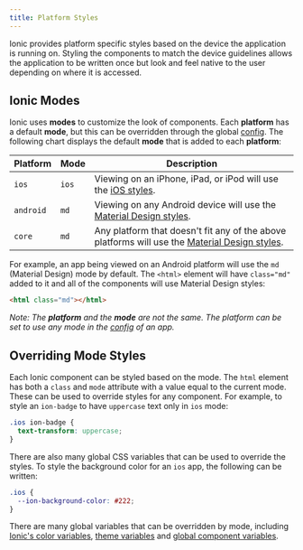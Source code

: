 ```yaml
---
title: Platform Styles
---
```


<head>
  <title>Ionic Platform Styles | Platform-Specific Styles for Ionic Apps</title>
  <meta
    name="description"
    content="Ionic provides platform-specific styles based on the app's device. Styling the components to match the device guidelines allows the app to feel native to users."
  />
</head>

Ionic provides platform specific styles based on the device the application is running on. Styling the components to match the device guidelines allows the application to be written once but look and feel native to the user depending on where it is accessed.

## Ionic Modes

Ionic uses **modes** to customize the look of components. Each **platform** has a default **mode**, but this can be overridden through the global [config](../developing/config.md). The following chart displays the default **mode** that is added to each **platform**:

| Platform  | Mode  | Description                                                                                                                      |
| --------- | ----- | -------------------------------------------------------------------------------------------------------------------------------- |
| `ios`     | `ios` | Viewing on an iPhone, iPad, or iPod will use the [iOS styles](https://www.apple.com/ios).                                        |
| `android` | `md`  | Viewing on any Android device will use the [Material Design styles](https://material.io/guidelines/).                            |
| `core`    | `md`  | Any platform that doesn't fit any of the above platforms will use the [Material Design styles](https://material.io/guidelines/). |

For example, an app being viewed on an Android platform will use the `md` (Material Design) mode by default. The `<html>` element will have `class="md"` added to it and all of the components will use Material Design styles:

```html
<html class="md"></html>
```

_Note: The **platform** and the **mode** are not the same. The platform can be set to use any mode in the [config](../developing/config.md) of an app._

## Overriding Mode Styles

Each Ionic component can be styled based on the mode. The `html` element has both a `class` and `mode` attribute with a value equal to the current mode. These can be used to override styles for any component. For example, to style an `ion-badge` to have `uppercase` text only in `ios` mode:

```css
.ios ion-badge {
  text-transform: uppercase;
}
```

There are also many global CSS variables that can be used to override the styles. To style the background color for an `ios` app, the following can be written:

```css
.ios {
  --ion-background-color: #222;
}
```

There are many global variables that can be overridden by mode, including [Ionic's color variables](colors.mdx), [theme variables](themes.mdx) and [global component variables](advanced.mdx).
